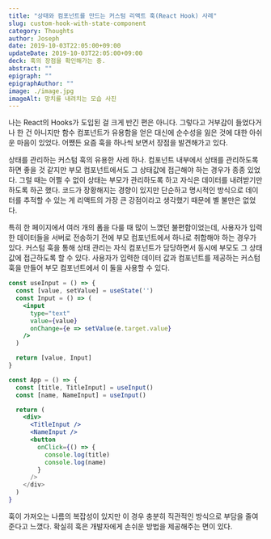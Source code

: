 ```yaml
---
title: "상태와 컴포넌트를 만드는 커스텀 리액트 훅(React Hook) 사례"
slug: custom-hook-with-state-component
category: Thoughts
author: Joseph
date: 2019-10-03T22:05:00+09:00
updateDate: 2019-10-03T22:05:00+09:00
deck: 훅의 장점을 확인해가는 중.
abstract: ""
epigraph: ""
epigraphAuthor: ""
image: ./image.jpg
imageAlt: 망치를 내려치는 모습 사진
---
```


나는 React의 Hooks가 도입된 걸 크게 반긴 편은 아니다. 그렇다고 거부감이 들었다거나 한 건 아니지만 함수 컴포넌트가 유용함을 얻은 대신에 순수성을 잃은 것에 대한 아쉬운 마음이 있었다. 어쨌든 요즘 훅을 하나씩 보면서 장점을 발견해가고 있다.

상태를 관리하는 커스텀 훅의 유용한 사레 하나. 컴포넌트 내부에서 상태를 관리하도록 하면 좋을 것 같지만 부모 컴포넌트에서도 그 상태값에 접근해야 하는 경우가 종종 있었다. 그럴 때는 어쩔 수 없이 상태는 부모가 관리하도록 하고 자식은 데이터를 내려받기만 하도록 하곤 했다. 코드가 장황해지는 경향이 있지만 단순하고 명시적인 방식으로 데이터를 추적할 수 있는 게 리액트의 가장 큰 강점이라고 생각했기 때문에 별 불만은 없었다.

특히 한 페이지에서 여러 개의 폼을 다룰 때 많이 느꼈던 불편함이었는데, 사용자가 입력한 데이터들을 서버로 전송하기 전에 부모 컴포넌트에서 하나로 취합해야 하는 경우가 있다. 커스텀 훅을 통해 상태 관리는 자식 컴포넌트가 담당하면서 동시에 부모도 그 상태값에 접근하도록 할 수 있다. 사용자가 입력한 데이터 값과 컴포넌트를 제공하는 커스텀 훅을 만들어 부모 컴포넌트에서 이 둘을 사용할 수 있다.

```jsx
const useInput = () => {
  const [value, setValue] = useState('')
  const Input = () => (
    <input
      type="text"
      value={value}
      onChange={e => setValue(e.target.value}
    />
  )

  return [value, Input]
}

const App = () => {
  const [title, TitleInput] = useInput()
  const [name, NameInput] = useInput()

  return (
    <div>
      <TitleInput />
      <NameInput />
      <button
        onClick={() => {
          console.log(title)
          console.log(name)
        }
      />
    </div>
  )
}
```

훅이 가져오는 나름의 복잡성이 있지만 이 경우 충분히 직관적인 방식으로 부담을 줄여준다고 느꼈다. 확실히 훅은 개발자에게 손쉬운 방법을 제공해주는 면이 있다.
